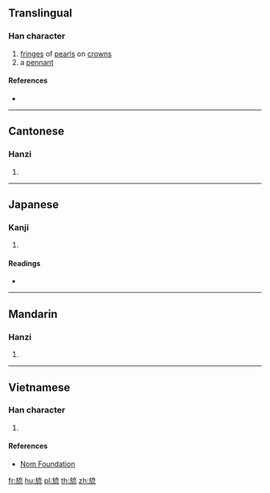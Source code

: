{{character info/new}}
==Translingual==

===Han character===
{{Han char|rn=70|rad=方|as=07|sn=11|four=|canj=YSYIU|ids=⿰方㐬}}

# [[fringe]]s of [[pearl]]s on [[crown]]s
# a [[pennant]]

====References====
* {{Han ref|kx=0483.120|dkj=13651|dj=0845.080|hdz=32182.020|uh=65C8|ud=26056}}

----

==Cantonese==

===Hanzi===
{{yue-hanzi|jyut=[[lau4]]|y=lau4}}

# {{defn|lang=yue|sort=方07}}

----

==Japanese==

===Kanji===
{{ja-kanji|grade=|rs=方07}}

# {{defn|lang=ja|sort=方07}}

====Readings====
* {{ja-readings|on=[[りゅう]] (ryū)|kun=[[はたあし]] (hataashi)}}

----

==Mandarin==

===Hanzi===
{{cmn-hanzi|pin=[[liú]] ([[liu2]])|wg=liu<sup>2</sup>}}

# {{defn|lang=cmn|sort=方07}}

----

==Vietnamese==

===Han character===
{{vi-hantu|rs=方07|lưu}}

# {{defn|lang=vi|sort=方07}}

====References====
* [http://nomfoundation.org/common/nom_details.php?codepoint=65c8 Nom Foundation]

[[fr:旈]]
[[hu:旈]]
[[pl:旈]]
[[th:旈]]
[[zh:旈]]
